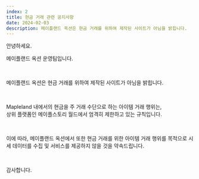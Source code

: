 ```yaml
---
index: 2
title: 현금 거래 관련 공지사항
date: 2024-02-03
description: 메이플랜드 옥션은 현금 거래를 위하여 제작된 사이트가 아님을 밝힙니다.
---
```


안녕하세요.

메이플랜드 옥션 운영팀입니다.

<br />

메이플랜드 옥션은 현금 거래를 위하여 제작된 사이트가 아님을 밝힙니다.

<br />

Mapleland 내에서의 현금을 주 거래 수단으로 하는 아이템 거래 행위는,  
상위 플랫폼인 메이플스토리 월드에서 엄격히 제한하고 있는 규칙입니다.

<br />

이에 따라, 메이플랜드 옥션에서 또한 현금 거래를 위한 아이템 거래 행위를 목적으로
시세 데이터를 수집 및 서비스를 제공하지 않을 것을 약속드립니다.

<br />

감사합니다.

